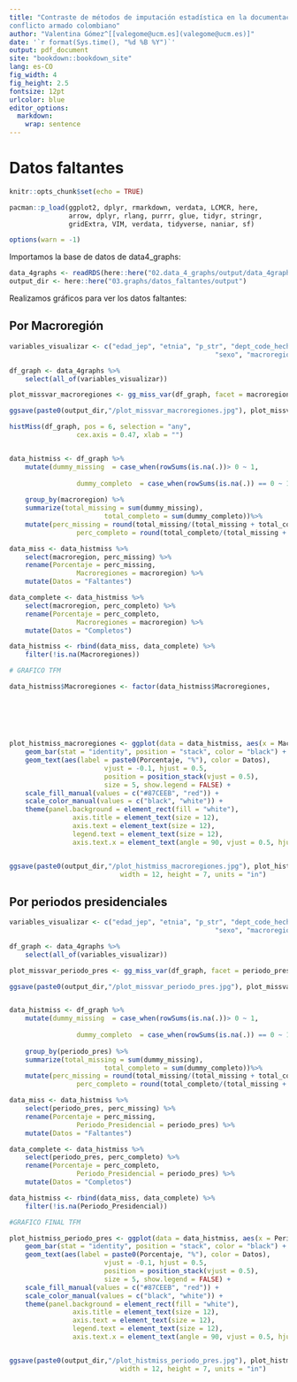 ```yaml
---
title: "Contraste de métodos de imputación estadística en la documentación de víctimas del
conflicto armado colombiano"
author: "Valentina Gómez^[[valegome@ucm.es](valegome@ucm.es)]"
date: '`r format(Sys.time(), "%d %B %Y")`'
output: pdf_document
site: "bookdown::bookdown_site"
lang: es-CO
fig_width: 4
fig_height: 2.5
fontsize: 12pt
urlcolor: blue
editor_options: 
  markdown: 
    wrap: sentence
---
```


# Datos faltantes

```r
knitr::opts_chunk$set(echo = TRUE)

pacman::p_load(ggplot2, dplyr, rmarkdown, verdata, LCMCR, here,
               arrow, dplyr, rlang, purrr, glue, tidyr, stringr, 
               gridExtra, VIM, verdata, tidyverse, naniar, sf)

options(warn = -1)

```

Importamos la base de datos de data4_graphs: 

```r
data_4graphs <- readRDS(here::here("02.data_4_graphs/output/data_4graphs.rds"))
output_dir <- here::here("03.graphs/datos_faltantes/output")
```

Realizamos gráficos para ver los datos faltantes:

## Por Macroregión
```r

variables_visualizar <- c("edad_jep", "etnia", "p_str", "dept_code_hecho",
													"sexo", "macroregion", "muni_code_hecho", "yy_hecho")

df_graph <- data_4graphs %>%
	select(all_of(variables_visualizar))

plot_missvar_macroregiones <- gg_miss_var(df_graph, facet = macroregion, show_pct = TRUE)

ggsave(paste0(output_dir,"/plot_missvar_macroregiones.jpg"), plot_missvar_macroregiones)

histMiss(df_graph, pos = 6, selection = "any", 
				 cex.axis = 0.47, xlab = "")


data_histmiss <- df_graph %>%
	mutate(dummy_missing  = case_when(rowSums(is.na(.))> 0 ~ 1,
																		TRUE ~ 0),
				 dummy_completo  = case_when(rowSums(is.na(.)) == 0 ~ 1,
				 														TRUE ~ 0)) %>%
	group_by(macroregion) %>%
	summarize(total_missing = sum(dummy_missing), 
						total_completo = sum(dummy_completo))%>%
	mutate(perc_missing = round(total_missing/(total_missing + total_completo)*100,2),
				 perc_completo = round(total_completo/(total_missing + total_completo)*100,2))

data_miss <- data_histmiss %>%
	select(macroregion, perc_missing) %>%
	rename(Porcentaje = perc_missing,
				 Macroregiones = macroregion) %>%
	mutate(Datos = "Faltantes")

data_complete <- data_histmiss %>%
	select(macroregion, perc_completo) %>%
	rename(Porcentaje = perc_completo,
				 Macroregiones = macroregion) %>%
	mutate(Datos = "Completos")

data_histmiss <- rbind(data_miss, data_complete) %>%
	filter(!is.na(Macroregiones))

# GRAFICO TFM

data_histmiss$Macroregiones <- factor(data_histmiss$Macroregiones,
																			levels = c("Bogotá", "Sur Andina",
																								 "Pacífico", "Antioquia-Eje Cafetero",
																								 "Caribe e Insular", "Nororiente",
																								 "Centro Andino", "Magdalena Medio",
																								 "Orinoquía", "Amazonía"))

plot_histmiss_macroregiones <- ggplot(data = data_histmiss, aes(x = Macroregiones, y = Porcentaje, fill = Datos)) +
	geom_bar(stat = "identity", position = "stack", color = "black") +  
	geom_text(aes(label = paste0(Porcentaje, "%"), color = Datos), 
						vjust = -0.1, hjust = 0.5, 
						position = position_stack(vjust = 0.5), 
						size = 5, show.legend = FALSE) +
	scale_fill_manual(values = c("#87CEEB", "red")) +
	scale_color_manual(values = c("black", "white")) +
	theme(panel.background = element_rect(fill = "white"),
				axis.title = element_text(size = 12),
				axis.text = element_text(size = 12),
				legend.text = element_text(size = 12),
				axis.text.x = element_text(angle = 90, vjust = 0.5, hjust = 1))


ggsave(paste0(output_dir,"/plot_histmiss_macroregiones.jpg"), plot_histmiss_macroregiones,
							width = 12, height = 7, units = "in")

```

## Por periodos presidenciales

```r

variables_visualizar <- c("edad_jep", "etnia", "p_str", "dept_code_hecho",
													"sexo", "macroregion", "muni_code_hecho", "periodo_pres")

df_graph <- data_4graphs %>%
	select(all_of(variables_visualizar))

plot_missvar_periodo_pres <- gg_miss_var(df_graph, facet = periodo_pres, show_pct = TRUE)

ggsave(paste0(output_dir,"/plot_missvar_periodo_pres.jpg"), plot_missvar_periodo_pres)


data_histmiss <- df_graph %>%
	mutate(dummy_missing  = case_when(rowSums(is.na(.))> 0 ~ 1,
																		TRUE ~ 0),
				 dummy_completo  = case_when(rowSums(is.na(.)) == 0 ~ 1,
				 														TRUE ~ 0)) %>%
	group_by(periodo_pres) %>%
	summarize(total_missing = sum(dummy_missing), 
						total_completo = sum(dummy_completo))%>%
	mutate(perc_missing = round(total_missing/(total_missing + total_completo)*100,2),
				 perc_completo = round(total_completo/(total_missing + total_completo)*100,2))

data_miss <- data_histmiss %>%
	select(periodo_pres, perc_missing) %>%
	rename(Porcentaje = perc_missing,
				 Periodo_Presidencial = periodo_pres) %>%
	mutate(Datos = "Faltantes")

data_complete <- data_histmiss %>%
	select(periodo_pres, perc_completo) %>%
	rename(Porcentaje = perc_completo,
				 Periodo_Presidencial = periodo_pres) %>%
	mutate(Datos = "Completos")

data_histmiss <- rbind(data_miss, data_complete) %>%
	filter(!is.na(Periodo_Presidencial))

#GRAFICO FINAL TFM

plot_histmiss_periodo_pres <- ggplot(data = data_histmiss, aes(x = Periodo_Presidencial, y = Porcentaje, fill = Datos)) +
	geom_bar(stat = "identity", position = "stack", color = "black") +  
	geom_text(aes(label = paste0(Porcentaje, "%"), color = Datos), 
						vjust = -0.1, hjust = 0.5, 
						position = position_stack(vjust = 0.5), 
						size = 5, show.legend = FALSE) +
	scale_fill_manual(values = c("#87CEEB", "red")) +
	scale_color_manual(values = c("black", "white")) +
	theme(panel.background = element_rect(fill = "white"),
				axis.title = element_text(size = 12),
				axis.text = element_text(size = 12),
				legend.text = element_text(size = 12),
				axis.text.x = element_text(angle = 90, vjust = 0.5, hjust = 1))


ggsave(paste0(output_dir,"/plot_histmiss_periodo_pres.jpg"), plot_histmiss_periodo_pres,
							width = 12, height = 7, units = "in")

```


